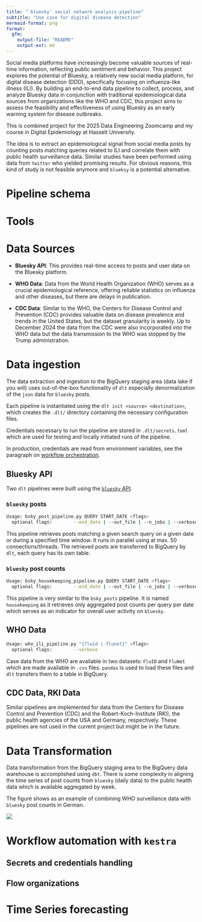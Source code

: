 ```yaml
---
title: "`bluesky` social network analysis pipeline"
subtitle: "Use case for digital disease detection"
mermaid-format: png
format: 
  gfm:
    output-file: "README"
    output-ext: md
---
```


Social media platforms have increasingly become valuable sources of real-time information, reflecting public sentiment and behavior. This project explores the potential of Bluesky, a relatively new social media platform, for digital disease detection (DDD), specifically focusing on influenza-like illness (ILI). By building an end-to-end data pipeline to collect, process, and analyze Bluesky data in conjunction with traditional epidemiological data sources from organizations like the WHO and CDC, this project aims to assess the feasibility and effectiveness of using Bluesky as an early warning system for disease outbreaks.

This is combined project for the 2025 Data Engineering Zoomcamp and my course in Digital Epidemiology at Hasselt University.

The idea is to extract an epidemiological signal from social media posts by counting posts matching queries related to ILI and correlate them with public health surveillance data. Similar studies have been performed using data from `twitter` who yielded promising results. For obvious reasons, this kind of study is not feasible anymore and `blueksy` is a potential alternative.

# Pipeline schema

# Tools

# Data Sources

*   **Bluesky API**: This provides real-time access to posts and user data on the Bluesky platform. 

*   **WHO Data**: Data from the World Health Organization (WHO) serves as a crucial epidemiological reference, offering reliable statistics on influenza and other diseases, but there are delays in publication.

*   **CDC Data**: Similar to the WHO, the Centers for Disease Control and Prevention (CDC) provides valuable data on disease prevalence and trends in the United States, but the dataset granularity is weekly. Up to December 2024 the data from the CDC were also incorporated into the WHO data but the data transmission to the WHO was stopped by the Trump administration.

# Data ingestion

The data extraction and ingestion to the BigQuery staging area (data lake if you will) uses out-of-the-box functionality of `dlt` especially denormalization of the `json` data for `bluesky` posts. 

Each pipeline is instantiated using the `dlt init <source> <destination>`, which creates the `.dlt/` directory containing the necessary configuration files.

Credentials necessary to run the pipeline are stored in `.dlt/secrets.toml` which are used for testing and locally initiated runs of the pipeline.

In production, credentials are read from environment variables, see the paragraph on [workflow orchestration](#secrets-and-credentials-handling).

## Bluesky API

Two `dlt` pipelines were built using the [`bluesky` API](http://public.api.bsky.app/).

### `bluesky` posts

```bash
Usage: bsky_post_pipeline.py QUERY START_DATE <flags>
  optional flags:        --end_date | --out_file | --n_jobs | --verbose
```

This pipeline retrieves posts matching a given search query on a given date or during a specified time window. It runs in parallel using at max. 50 connections/threads. The retrieved posts are transferred to BigQuery by `dlt`, each query has its own table.

### `bluesky` post counts

```bash
Usage: bsky_housekeeping_pipeline.py QUERY START_DATE <flags>
  optional flags:        --end_date | --out_file | --n_jobs | --verbose
```

This pipeline is very similar to the `bsky_posts` pipeline. It is named `housekeeping` as it retrieves only aggregated post counts per query per date which serves as an indicator for overall user activity on `bluesky`.

## WHO Data

```bash
Usage: who_ili_pipeline.py "{fluid | flunet}" <flags>
  optional flags:        --verbose
```

Case data from the WHO are available in two datasets: `FluID` and `FluNet` which are made available in `.csv` files. `pandas` is used to load these files and `dlt` transfers them to a table in BigQuery.

## CDC Data, RKI Data

Similar pipelines are implemented for data from the Centers for Disease Control and Prevention (CDC) and the Robert-Koch-Institute (RKI), the public health agencies of the USA and Germany, respectively. These pipelines are not used in the current project but might be in the future.

# Data Transformation

Data transformation from the BigQuery staging area to the BigQuery data warehouse is accomplished using `dbt`. There is some complexity in aligning the time series of post counts from `bluesky` (daily data) to the public health data which is available aggregated by week.

The figure shows as an example of combining WHO surveillance data with `bluesky` post counts in German.

![](./zcde_docs/img/dbt_lineage_de.png)

# Workflow automation with `kestra`



## Secrets and credentials handling

## Flow organizations

# Time Series forecasting
